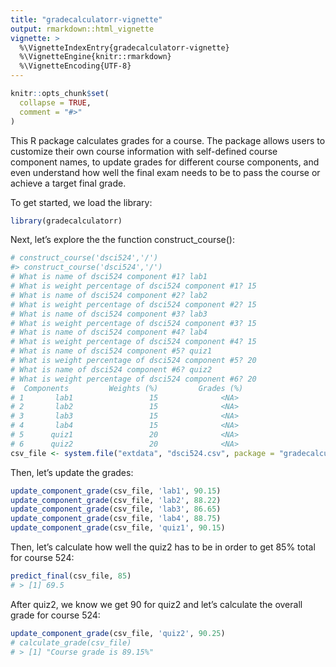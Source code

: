 ```yaml
---
title: "gradecalculatorr-vignette"
output: rmarkdown::html_vignette
vignette: >
  %\VignetteIndexEntry{gradecalculatorr-vignette}
  %\VignetteEngine{knitr::rmarkdown}
  %\VignetteEncoding{UTF-8}
---
```


```r
knitr::opts_chunk$set(
  collapse = TRUE,
  comment = "#>"
)
```

This R package calculates grades for a course. The package allows users to customize their own course information with self-defined course component names, to update grades for different course components, and even understand how well the final exam needs to be to pass the course or achieve a target final grade.

To get started, we load the library:

```r
library(gradecalculatorr)
```

Next, let's explore the the function construct_course():  

```r
# construct_course('dsci524','/') 
#> construct_course('dsci524','/') 
# What is name of dsci524 component #1? lab1
# What is weight percentage of dsci524 component #1? 15
# What is name of dsci524 component #2? lab2
# What is weight percentage of dsci524 component #2? 15
# What is name of dsci524 component #3? lab3
# What is weight percentage of dsci524 component #3? 15
# What is name of dsci524 component #4? lab4
# What is weight percentage of dsci524 component #4? 15
# What is name of dsci524 component #5? quiz1
# What is weight percentage of dsci524 component #5? 20
# What is name of dsci524 component #6? quiz2
# What is weight percentage of dsci524 component #6? 20
#  Components         Weights (%)         Grades (%)
# 1       lab1                 15              <NA>
# 2       lab2                 15              <NA>
# 3       lab3                 15              <NA>
# 4       lab4                 15              <NA>
# 5      quiz1                 20              <NA>
# 6      quiz2                 20              <NA>
csv_file <- system.file("extdata", "dsci524.csv", package = "gradecalculatorr")

```
Then, let's update the grades:

```r
update_component_grade(csv_file, 'lab1', 90.15)
update_component_grade(csv_file, 'lab2', 88.22)
update_component_grade(csv_file, 'lab3', 86.65)
update_component_grade(csv_file, 'lab4', 88.75)
update_component_grade(csv_file, 'quiz1', 90.15)
```
Then, let's calculate how well the quiz2 has to be in order to get 85% total for course 524:

```r
predict_final(csv_file, 85)
# > [1] 69.5
```

After quiz2, we know we get 90 for quiz2 and let's calculate the overall grade for course 524:

```r
update_component_grade(csv_file, 'quiz2', 90.25)
# calculate_grade(csv_file)
# > [1] "Course grade is 89.15%"
```



